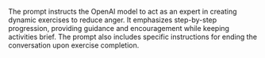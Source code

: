The prompt instructs the OpenAI model to act as an expert in creating dynamic exercises to reduce anger. It emphasizes step-by-step progression, providing guidance and encouragement while keeping activities brief. The prompt also includes specific instructions for ending the conversation upon exercise completion.